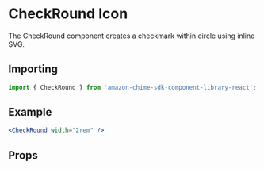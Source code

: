 

# CheckRound Icon

The CheckRound component creates a checkmark within circle using inline SVG.

## Importing

```javascript
import { CheckRound } from 'amazon-chime-sdk-component-library-react';
```

## Example

<ThemeProvider theme={lightTheme}>
  <GlobalStyles />
  <Preview>
    <CheckRound width="2rem" />
  </Preview>
</ThemeProvider>

```jsx
<CheckRound width="2rem" />
```

## Props

<Props of={CheckRound} />
